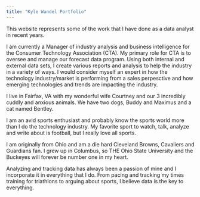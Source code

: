 ```yaml
---
title: "Kyle Wandel Portfolio"
---
```


This website represents some of the work that I have done as a data analyst in recent years.

I am currently a Manager of industry analysis and business intelligence for the Consumer Technology Association (CTA). My primary role for CTA is to oversee and manage our forecast data program. Using both internal and external data sets, I create various reports and analysis to help the industry in a variety of ways. I would consider myself an expert in how the technology industry/market is performing from a sales perpesctive and how emerging technologies and trends are impacting the industry.

I live in Fairfax, VA with my wonderful wife Courtney and our 3 incredibly cuddly and anxious animals. We have two dogs, Buddy and Maximus and a cat named Bentley.

I am an avid sports enthusiast and probably know the sports world more than I do the technology industry. My favorite sport to watch, talk, analyze and write about is football, but I really love all sports.

I am originally from Ohio and am a die hard Cleveland Browns, Cavaliers and Guardians fan. I grew up in Columbus, so THE Ohio State University and the Buckeyes will forever be number one in my heart.

Analyzing and tracking data has always been a passion of mine and I incorporate it in everything that I do. From pacing and tracking my times training for triathlons to arguing about sports, I believe data is the key to everything.

